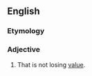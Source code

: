 ==English==

===Etymology===
{{prefix|non|depreciating}}

===Adjective===
{{en-adj}}

# {{context|of an asset|lang=en}} That is not losing [[value]].